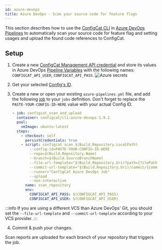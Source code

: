 ```yaml
---
id: azure-devops
title: Azure DevOps - Scan your source code for feature flags
---
```


This section describes how to use the [ConfigCat CLI](/docs/advanced/cli) in <a target="_blank" href="https://docs.microsoft.com/en-us/azure/devops/pipelines/?view=azure-devops">Azure DevOps Pipelines</a>
to automatically scan your source code for feature flag and setting usages and upload the found code references to ConfigCat.

## Setup

1. Create a new <a target="_blank" href="https://app.configcat.com/my-account/public-api-credentials">ConfigCat Management API credential</a> and store its values in Azure DevOps <a target="_blank" href="https://docs.microsoft.com/en-us/azure/devops/pipelines/process/variables">Pipeline Variables</a> with the following names: `CONFIGCAT_API_USER`, `CONFIGCAT_API_PASS`.
   <img  src="/docs/assets/cli/scan/azure_secrets.png" alt="Azure secrets" />

2. Get your selected [Config's ID](/docs/advanced/code-references/overview#config-id).

3. Create a new or open your existing `azure-pipelines.yml` file, and add the following <a target="_blank" href="https://docs.microsoft.com/en-us/azure/devops/pipelines/yaml-schema#job">job</a> to your `jobs` definition.
   Don't forget to replace the `PASTE-YOUR-CONFIG-ID-HERE` value with your actual Config ID.
   ```yaml
   - job: configcat_scan_and_upload
     container: configcat/cli:azure-devops-1.9.2
     pool:
       vmImage: ubuntu-latest
     steps:
       - checkout: self
         persistCredentials: true
       - script: configcat scan $(Build.Repository.LocalPath)
           --config-id=PASTE-YOUR-CONFIG-ID-HERE
           --repo=$(Build.Repository.Name)
           --branch=$(Build.SourceBranchName)
           --file-url-template="$(Build.Repository.Uri)?path={filePath}&version=GC{commitHash}&line={lineNumber}&lineStartColumn=1&lineEndColumn=1"
           --commit-url-template="$(Build.Repository.Uri)/commit/{commitHash}"
           --runner="ConfigCat Azure DevOps Job"
           --upload
           --non-interactive
         name: scan_repository
         env:
           CONFIGCAT_API_PASS: $(CONFIGCAT_API_PASS)
           CONFIGCAT_API_USER: $(CONFIGCAT_API_USER)
   ```

:::info
If you are using a different VCS than Azure DevOps' Git, you should set the `--file-url-template` and `--commit-url-template` according to your VCS provider.
:::

4. Commit & push your changes.

Scan reports are uploaded for each branch of your repository that triggers the job.
